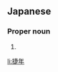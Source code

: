 ==Japanese==
{{ja-kanjitab|かつ|とし}}

===Proper noun===
{{ja-pos|かつとし|proper}}

# {{given name|male|lang=ja|sort=かつとし}}

[[li:捷年]]